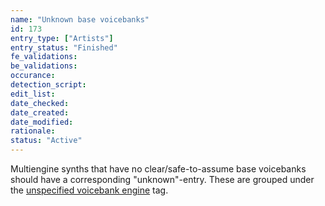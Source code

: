 ```yaml
---
name: "Unknown base voicebanks"
id: 173
entry_type: ["Artists"]
entry_status: "Finished"
fe_validations:
be_validations:
occurance:
detection_script:
edit_list:
date_checked:
date_created:
date_modified:
rationale:
status: "Active"
---
```


Multiengine synths that have no clear/safe-to-assume base voicebanks should have a corresponding "unknown"-entry. These are grouped under the [unspecified voicebank engine](https://vocadb.net/T/9027/unspecified-voicebank-engine) tag.